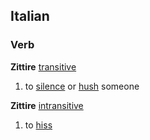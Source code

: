 ==Italian==
===Verb===
'''Zittire''' [[transitive]]
# to [[silence]] or [[hush]] someone
'''Zittire''' [[intransitive]]
# to [[hiss]]